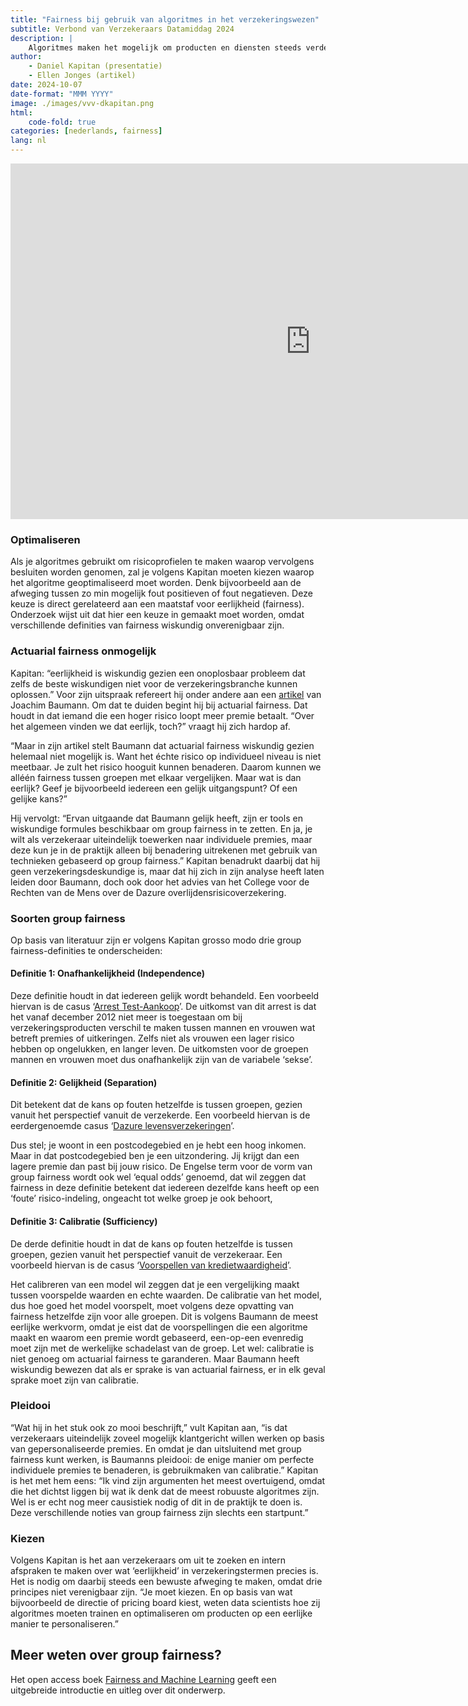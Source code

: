 ```yaml
---
title: "Fairness bij gebruik van algoritmes in het verzekeringswezen" 
subtitle: Verbond van Verzekeraars Datamiddag 2024
description: |
    Algoritmes maken het mogelijk om producten en diensten steeds verder te personaliseren. Dat geldt ook voor (de premies van) verzekeringen. Maar hoe personaliseer je eerlijk? Op basis van mijn presentatie die ik gaf op de Datamiddag 2024 bij het Verbond van Verzekeraars, schreef Ellen Jonges dit artikel.
author:
    - Daniel Kapitan (presentatie)
    - Ellen Jonges (artikel)
date: 2024-10-07
date-format: "MMM YYYY"
image: ./images/vvv-dkapitan.png
html:
    code-fold: true
categories: [nederlands, fairness]
lang: nl
---
```


```{=html}
<iframe src="https://docs.google.com/presentation/d/e/2PACX-1vTtPCVysN4Jpn7ikQMAGFwHg_ljyxRptacZ1vbMPZuPZOnohhArnqHxjmsqrZRQWzhMj0ou1tpYcDW3/embed?start=false&loop=false&delayms=5000" frameborder="0" width="960" height="569" allowfullscreen="true" mozallowfullscreen="true" webkitallowfullscreen="true"></iframe>
```


### Optimaliseren

Als je algoritmes gebruikt om risicoprofielen te maken waarop vervolgens besluiten worden genomen, zal je volgens Kapitan moeten kiezen waarop het algoritme geoptimaliseerd moet worden. Denk bijvoorbeeld aan de afweging tussen zo min mogelijk fout positieven of fout negatieven. Deze keuze is direct gerelateerd aan een maatstaf voor eerlijkheid (fairness). Onderzoek wijst uit dat hier een keuze in gemaakt moet worden, omdat verschillende definities van fairness wiskundig onverenigbaar zijn.

### Actuarial fairness onmogelijk

Kapitan: “eerlijkheid is wiskundig gezien een onoplosbaar probleem dat zelfs de beste wiskundigen niet voor de verzekeringsbranche kunnen oplossen.” Voor zijn uitspraak refereert hij onder andere aan een [artikel](https://link.springer.com/article/10.1007/s13347-023-00624-9) van Joachim Baumann. Om dat te duiden begint hij bij actuarial fairness. Dat houdt in dat iemand die een hoger risico loopt meer premie betaalt. “Over het algemeen vinden we dat eerlijk, toch?” vraagt hij zich hardop af.

“Maar in zijn artikel stelt Baumann dat actuarial fairness wiskundig gezien helemaal niet mogelijk is. Want het échte risico op individueel niveau is niet meetbaar. Je zult het risico hooguit kunnen benaderen. Daarom kunnen we alléén fairness tussen groepen met elkaar vergelijken. Maar wat is dan eerlijk? Geef je bijvoorbeeld iedereen een gelijk uitgangspunt? Of een gelijke kans?”

Hij vervolgt: “Ervan uitgaande dat Baumann gelijk heeft, zijn er tools en wiskundige formules beschikbaar om group fairness in te zetten. En ja, je wilt als verzekeraar uiteindelijk toewerken naar individuele premies, maar deze kun je in de praktijk alleen bij benadering uitrekenen met gebruik van technieken gebaseerd op group fairness.” Kapitan benadrukt daarbij dat hij geen verzekeringsdeskundige is, maar dat hij zich in zijn analyse heeft laten leiden door Baumann, doch ook door het advies van het College voor de Rechten van de Mens over de Dazure overlijdensrisicoverzekering.

### Soorten group fairness

Op basis van literatuur zijn er volgens Kapitan grosso modo drie group fairness-definities te onderscheiden:

#### Definitie 1: Onafhankelijkheid (Independence)

Deze definitie houdt in dat iedereen gelijk wordt behandeld. Een voorbeeld hiervan is de casus ‘[Arrest Test-Aankoop](https://nl.wikipedia.org/wiki/Arrest_Belgische_Verbruikersunie_Test-Aankoop)'. De uitkomst van dit arrest is dat het vanaf december 2012 niet meer is toegestaan om bij verzekeringsproducten verschil te maken tussen mannen en vrouwen wat betreft premies of uitkeringen. Zelfs niet als vrouwen een lager risico hebben op ongelukken, en langer leven. De uitkomsten voor de groepen mannen en vrouwen moet dus onafhankelijk zijn van de variabele ‘sekse’.

#### Definitie 2: Gelijkheid (Separation)

Dit betekent dat de kans op fouten hetzelfde is tussen groepen, gezien vanuit het perspectief vanuit de verzekerde. Een voorbeeld hiervan is de eerdergenoemde casus '[Dazure levensverzekeringen](https://www.fiscaalleven.eu/KamerbriefPremiedifferentiatieObvPostcodeBijORVFM14-204MAdviesDazure.pdf)’.

Dus stel; je woont in een postcodegebied en je hebt een hoog inkomen. Maar in dat postcodegebied ben je een uitzondering. Jij krijgt dan een lagere premie dan past bij jouw risico. De Engelse term voor de vorm van group fairness wordt ook wel ‘equal odds’ genoemd, dat wil zeggen dat fairness in deze definitie betekent dat iedereen dezelfde kans heeft op een ‘foute’ risico-indeling, ongeacht tot welke groep je ook behoort,

#### Definitie 3: Calibratie (Sufficiency)

De derde definitie houdt in dat de kans op fouten hetzelfde is tussen groepen, gezien vanuit het perspectief vanuit de verzekeraar. Een voorbeeld hiervan is de casus ‘[Voorspellen van kredietwaardigheid](https://fairmlbook.org/classification.html#case-study-credit-scoring)’.

Het calibreren van een model wil zeggen dat je een vergelijking maakt tussen voorspelde waarden en echte waarden. De calibratie van het model, dus hoe goed het model voorspelt, moet volgens deze opvatting van fairness hetzelfde zijn voor alle groepen. Dit is volgens Baumann de meest eerlijke werkvorm, omdat je eist dat de voorspellingen die een algoritme maakt en waarom een premie wordt gebaseerd, een-op-een evenredig moet zijn met de werkelijke schadelast van de groep. Let wel: calibratie is niet genoeg om actuarial fairness te garanderen. Maar Baumann heeft wiskundig bewezen dat als er sprake is van actuarial fairness, er in elk geval sprake moet zijn van calibratie.

### Pleidooi

“Wat hij in het stuk ook zo mooi beschrijft,” vult Kapitan aan, “is dat verzekeraars uiteindelijk zoveel mogelijk klantgericht willen werken op basis van gepersonaliseerde premies. En omdat je dan uitsluitend met group fairness kunt werken, is Baumanns pleidooi: de enige manier om perfecte individuele premies te benaderen, is gebruikmaken van calibratie.” Kapitan is het met hem eens: “Ik vind zijn argumenten het meest overtuigend, omdat die het dichtst liggen bij wat ik denk dat de meest robuuste algoritmes zijn. Wel is er echt nog meer causistiek nodig of dit in de praktijk te doen is. Deze verschillende noties van group fairness zijn slechts een startpunt.”

### Kiezen

Volgens Kapitan is het aan verzekeraars om uit te zoeken en intern afspraken te maken over wat ‘eerlijkheid’ in verzekeringstermen precies is. Het is nodig om daarbij steeds een bewuste afweging te maken, omdat drie principes niet verenigbaar zijn. “Je moet kiezen. En op basis van wat bijvoorbeeld de directie of pricing board kiest, weten data scientists hoe zij algoritmes moeten trainen en optimaliseren om producten op een eerlijke manier te personaliseren.”

::: {.callout-tip}
## Meer weten over group fairness?

Het open access boek [Fairness and Machine Learning](https://anthology-of-data.science/books/fairml.html) geeft een uitgebreide introductie en uitleg over dit onderwerp.
:::
